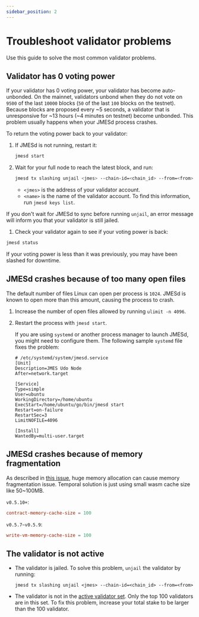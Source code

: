 ```yaml
---
sidebar_position: 2
---
```



# Troubleshoot validator problems

Use this guide to solve the most common validator problems.

## Validator has 0 voting power

If your validator has 0 voting power, your validator has become auto-unbonded. On the mainnet, validators unbond when they do not vote on `9500` of the last `10000` blocks (`50` of the last `100` blocks on the testnet). Because blocks are proposed every ~5 seconds, a validator that is unresponsive for ~13 hours (~4 minutes on testnet) become unbonded. This problem usually happens when your JMESd process crashes.

To return the voting power back to your validator:

1. If JMESd is not running, restart it:

   ```bash
   jmesd start
   ```

2. Wait for your full node to reach the latest block, and run:

   ```bash
   jmesd tx slashing unjail <jmes> --chain-id=<chain_id> --from=<from>
   ```

   - `<jmes>` is the address of your validator account.
   - `<name>` is the name of the validator account. To find this information, run `jmesd keys list`.

<Admonition type="caution" icon="☢️">

If you don't wait for JMESd to sync before running `unjail`, an error message will inform you that your validator is still jailed.

</Admonition>


1.  Check your validator again to see if your voting power is back:

   ```bash
   jmesd status
   ```

   If your voting power is less than it was previously, you may have been slashed for downtime.

## JMESd crashes because of too many open files

The default number of files Linux can open per process is `1024`. JMESd is known to open more than this amount, causing the process to crash.

1. Increase the number of open files allowed by running `ulimit -n 4096`.  

2. Restart the process with `jmesd start`.

   If you are using `systemd` or another process manager to launch JMESd, you might need to configure them. The following  sample `systemd` file fixes the problem:

   ```
   # /etc/systemd/system/jmesd.service
   [Unit]
   Description=JMES Udo Node
   After=network.target

   [Service]
   Type=simple
   User=ubuntu
   WorkingDirectory=/home/ubuntu
   ExecStart=/home/ubuntu/go/bin/jmesd start
   Restart=on-failure
   RestartSec=3
   LimitNOFILE=4096

   [Install]
   WantedBy=multi-user.target
   ```
## JMESd crashes because of memory fragmentation

As described in [this issue](https://github.com/jmesworld/core/issues/592), huge memory allocation can cause memory fragmentation issue. Temporal solution is just using small wasm cache size like 50~100MB.

`v0.5.10+`:

```toml
contract-memory-cache-size = 100
```

`v0.5.7~v0.5.9`:

```toml
write-vm-memory-cache-size = 100
```

## The validator is not active

- The validator is jailed. To solve this problem, `unjail` the validator by running:

    `jmesd tx slashing unjail <jmes> --chain-id=<chain_id> --from=<from>`

- The validator is not in the [active validator set](../../learn/glossary.mdx#active-set). Only the top 100 validators are in this set. To fix this problem, increase your total stake to be larger than the 100 validator.